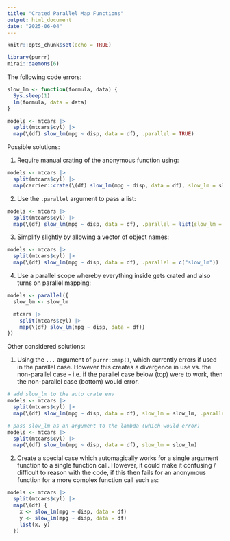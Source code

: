 ```yaml
---
title: "Crated Parallel Map Functions"
output: html_document
date: "2025-06-04"
---
```


```r
knitr::opts_chunk$set(echo = TRUE)
```

```r
library(purrr)
mirai::daemons(6)
```

The following code errors:
```r

slow_lm <- function(formula, data) {
  Sys.sleep(1)
  lm(formula, data = data)
}

models <- mtcars |>
  split(mtcars$cyl) |>
  map(\(df) slow_lm(mpg ~ disp, data = df), .parallel = TRUE)

```


Possible solutions:

(1) Require manual crating of the anonymous function using:

```r
models <- mtcars |>
  split(mtcars$cyl) |>
  map(carrier::crate(\(df) slow_lm(mpg ~ disp, data = df), slow_lm = slow_lm), .parallel = TRUE)
```

(2) Use the `.parallel` argument to pass a list:
```r
models <- mtcars |>
  split(mtcars$cyl) |>
  map(\(df) slow_lm(mpg ~ disp, data = df), .parallel = list(slow_lm = slow_lm))
```

(3) Simplify slightly by allowing a vector of object names:
```r
models <- mtcars |>
  split(mtcars$cyl) |>
  map(\(df) slow_lm(mpg ~ disp, data = df), .parallel = c("slow_lm"))
```

(4) Use a parallel scope whereby everything inside gets crated and also turns on parallel mapping:
```r
models <- parallel({
  slow_lm <- slow_lm

  mtcars |>
    split(mtcars$cyl) |>
    map(\(df) slow_lm(mpg ~ disp, data = df))
})
```

Other considered solutions:

1. Using the `...` argument of `purrr::map()`, which currently errors if used in the parallel case. However this creates a divergence in use vs. the non-parallel case - i.e. if the parallel case below (top) were to work, then the non-parallel case (bottom) would error.

```r
# add slow_lm to the auto crate env
models <- mtcars |>
  split(mtcars$cyl) |>
  map(\(df) slow_lm(mpg ~ disp, data = df), slow_lm = slow_lm, .parallel = TRUE)

# pass slow_lm as an argument to the lambda (which would error)
models <- mtcars |>
  split(mtcars$cyl) |>
  map(\(df) slow_lm(mpg ~ disp, data = df), slow_lm = slow_lm)
```

2. Create a special case which automagically works for a single argument function to a single function call. However, it could make it confusing / difficult to reason with the code, if this then fails for an anonymous function for a more complex function call such as:

```r
models <- mtcars |>
  split(mtcars$cyl) |>
  map(\(df) {
    x <- slow_lm(mpg ~ disp, data = df)
    y <- slow_lm(mpg ~ disp, data = df)
    list(x, y)
  })
```
